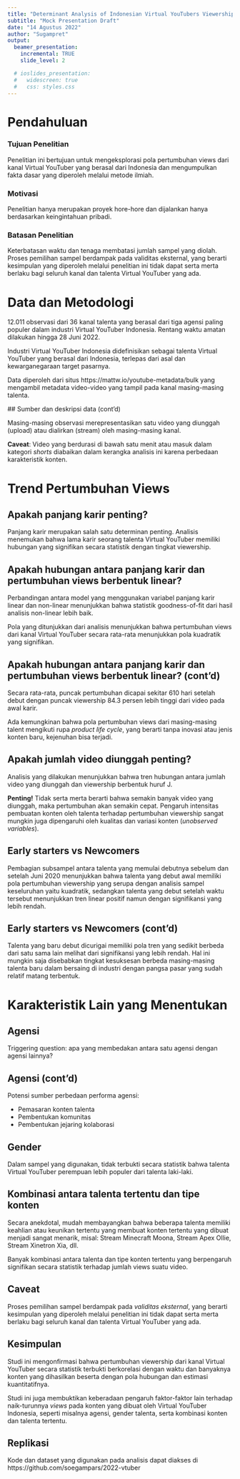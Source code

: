 ```yaml
---
title: "Determinant Analysis of Indonesian Virtual YouTubers Viewership"
subtitle: "Mock Presentation Draft"
date: "14 Agustus 2022"
author: "Sugampret"
output: 
  beamer_presentation:
    incremental: TRUE
    slide_level: 2

  # ioslides_presentation:
  #   widescreen: true
  #   css: styles.css
---
```


# Pendahuluan

### Tujuan Penelitian

Penelitian ini bertujuan untuk mengeksplorasi pola pertumbuhan views dari kanal Virtual YouTuber yang berasal dari Indonesia dan mengumpulkan fakta dasar yang diperoleh melalui metode ilmiah.

### Motivasi

Penelitian hanya merupakan proyek hore-hore dan dijalankan hanya berdasarkan keingintahuan pribadi.

### Batasan Penelitian

Keterbatasan waktu dan tenaga membatasi jumlah sampel yang diolah. 
Proses pemilihan sampel berdampak pada validitas eksternal, yang berarti kesimpulan yang diperoleh melalui penelitian ini tidak dapat serta merta berlaku bagi seluruh kanal dan talenta Virtual YouTuber yang ada.

# Data dan Metodologi

  12.011 observasi dari 36 kanal talenta yang berasal dari tiga agensi paling populer dalam industri Virtual YouTuber Indonesia. 
  Rentang waktu amatan dilakukan hingga 28 Juni 2022.
  
  Industri Virtual YouTuber Indonesia didefinisikan sebagai talenta Virtual YouTuber yang berasal dari Indonesia, terlepas dari asal dan kewarganegaraan target pasarnya.
  
  Data diperoleh dari situs https://mattw.io/youtube-metadata/bulk yang mengambil metadata video-video yang tampil pada kanal masing-masing talenta.
  
  ## Sumber dan deskripsi data (cont'd)
  
  Masing-masing observasi merepresentasikan satu video yang diunggah (upload) atau dialirkan (stream) oleh masing-masing kanal. 
  
  **Caveat**: Video yang berdurasi di bawah satu menit atau masuk dalam kategori *shorts* diabaikan dalam kerangka analisis ini karena perbedaan karakteristik konten.


<!-- Spesifikasi/deskripsi singkat model penelitian -->

# Trend Pertumbuhan Views

## Apakah panjang karir penting?

Panjang karir merupakan salah satu determinan penting. Analisis menemukan bahwa lama karir seorang talenta Virtual YouTuber memiliki hubungan yang signifikan secara statistik dengan tingkat viewership.

## Apakah hubungan antara panjang karir dan pertumbuhan views berbentuk linear?

Perbandingan antara model yang menggunakan variabel panjang karir linear dan non-linear menunjukkan bahwa statistik goodness-of-fit dari hasil analisis non-linear lebih baik.

Pola yang ditunjukkan dari analisis menunjukkan bahwa pertumbuhan views dari kanal Virtual YouTuber secara rata-rata menunjukkan pola kuadratik yang signifikan.

## Apakah hubungan antara panjang karir dan pertumbuhan views berbentuk linear? (cont'd)

Secara rata-rata, puncak pertumbuhan dicapai sekitar 610 hari setelah debut dengan puncak viewership 84.3 persen lebih tinggi dari video pada awal karir. 


Ada kemungkinan bahwa pola pertumbuhan views dari masing-masing talent mengikuti rupa *product life cycle*, yang berarti tanpa inovasi atau jenis konten baru, kejenuhan bisa terjadi.

## Apakah jumlah video diunggah penting?

Analisis yang dilakukan menunjukkan bahwa tren hubungan antara jumlah video yang diunggah dan viewership berbentuk huruf J.

**Penting!** Tidak serta merta berarti bahwa semakin banyak video yang diunggah, maka pertumbuhan akan semakin cepat. Pengaruh intensitas pembuatan konten oleh talenta terhadap pertumbuhan viewership sangat mungkin juga dipengaruhi oleh kualitas dan variasi konten (*unobserved variables*).

## Early starters vs Newcomers

Pembagian subsampel antara talenta yang memulai debutnya sebelum dan setelah Juni 2020 menunjukkan bahwa talenta yang debut awal memiliki pola pertumbuhan viewership yang serupa dengan analisis sampel keseluruhan yaitu kuadratik, sedangkan talenta yang debut setelah waktu tersebut menunjukkan tren linear positif namun dengan signifikansi yang lebih rendah.

## Early starters vs Newcomers (cont'd)

Talenta yang baru debut dicurigai memiliki pola tren yang sedikit berbeda dari satu sama lain melihat dari signifikansi yang lebih rendah. Hal ini mungkin saja disebabkan tingkat kesuksesan berbeda masing-masing talenta baru dalam bersaing di industri dengan pangsa pasar yang sudah relatif matang terbentuk.

<!-- Bukan efek seleksi alam -->

# Karakteristik Lain yang Menentukan

## Agensi

Triggering question: apa yang membedakan antara satu agensi dengan agensi lainnya?

## Agensi (cont'd)

Potensi sumber perbedaan performa agensi:

- Pemasaran konten talenta
- Pembentukan komunitas
- Pembentukan jejaring kolaborasi

## Gender

Dalam sampel yang digunakan, tidak terbukti secara statistik bahwa talenta Virtual YouTuber perempuan lebih populer dari talenta laki-laki.

## Kombinasi antara talenta tertentu dan tipe konten

Secara anekdotal, mudah membayangkan bahwa beberapa talenta memiliki keahlian atau keunikan tertentu yang membuat konten tertentu yang dibuat menjadi sangat menarik, misal: Stream Minecraft Moona, Stream Apex Ollie, Stream Xinetron Xia, dll.

Banyak kombinasi antara talenta dan tipe konten tertentu yang berpengaruh signifikan secara statistik terhadap jumlah views suatu video.

## Caveat

Proses pemilihan sampel berdampak pada _validitas eksternal_, yang berarti kesimpulan yang diperoleh melalui penelitian ini tidak dapat serta merta berlaku bagi seluruh kanal dan talenta Virtual YouTuber yang ada.

## Kesimpulan

Studi ini mengonfirmasi bahwa pertumbuhan viewership dari kanal Virtual YouTuber secara statistik terbukti berkorelasi dengan waktu dan banyaknya konten yang dihasilkan beserta dengan pola hubungan dan estimasi kuantitatifnya. 

Studi ini juga membuktikan keberadaan pengaruh faktor-faktor lain terhadap naik-turunnya *views* pada konten yang dibuat oleh Virtual YouTuber Indonesia, seperti misalnya agensi, gender talenta, serta kombinasi konten dan talenta tertentu. 

## Replikasi

Kode dan dataset yang digunakan pada analisis dapat diakses di https://github.com/soegampars/2022-vtuber
